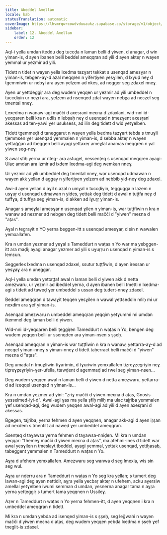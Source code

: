 ```yaml
---
title: Abeddel Amellan
locale: kab
statusTranslation: automatic
coverImage: https://lhvmrqwrcowdvduuaukz.supabase.co/storage/v1/object/public/strapi-uploads/small_cover-tratado-de-psicologia-revolucionaria.webp-5e15e1cec4e0ebebcde5d7fc7565d8fd.webp
sidebar:
    label: 12. Abeddel Amellan
    order: 12
---
```

Aql-i yella umdan iteddu deg tuccḍa n laman belli d yiwen, d anagar, d win yiman-is, d ayen ibanen belli beddel ameqqran ad yili d ayen akteṛ n wayen yemmal ur yezmir ad yili.

Tidett n tidet n wayen yella lxedma tazɣart tekkat s usenqad amesɣar n yiman-is, tebgen-aɣ-d azal meqqren n yiferṭiyen yesɣilen, d lxyuḍ neɣ d tgemmiwin ur nebɣi ara ayen yelzem ad nkes, ad negger seg zdaxel nneɣ.

Ayen ur yettḍeggiṛ ara deg wudem yeqqen ur yezmir ad yili umbeddel n tuccḍiyin ur neẓri ara, yelzem ad nsenqed zdat wayen nebɣa ad neɛzel seg tmental nneɣ.

Lexedma n wanaw-agi mačči d axesṛani meɛna d zdaxlani, wid-nni id-yeqqaren belli kra n udlis n lebṣaḥ neɣ d usenqad n tmezɣent axesṛani akessas ad ten-yawi ɣer usuksess, ad ilin deg tidett d wid yetɣelben.

Tidett tgemmeḍt d taneggarut n wayen yella lxedma tazɣart tebda s tmuɣli tjemmɛen ɣer usenqad yemmalen n yiman-is, d sebba akteṛ n wayen yettaǧǧan ad ibeggen belli ayagi yettaxeṛ ameɣlal anamas meqqren n yal yiwen seg-neɣ.

S awal ṣfiḥ yerna ur nteg- ara asfugel, nessenṭeq s usenqad meqqren ayagi: Ulac amdan ara izmir ad ixdem lxedma-agi deg wemkan nneɣ.

Ur yezmir ad yili umbeddel deg tmental nneɣ, war usenqad udmawan n wayen akk yellan d aggay n yiferṭiyen yelzem ad nebbib yid-neɣ deg zdaxel.

Awi-d ayen yellan d aɣil n azal n umɣal n tuccḍiyin, teggugga n lazem n usɣuṛ d usenqad udmawan n yides, yettak deg tidett d awal n tuṭṭfa neɣ d tuffɣa, d tuffɣa seg yiman-is, d akken ad iɣuṛṛ yiman-is.

Anagar s ameɣlal amesɣar n usenqad ɣilen n yiman-is, war tuṭṭfiwin n kra n wanaw ad nezmer ad nebgen deg tidett belli mačči d "yiwen" meɛna d "aṭas".

Aɣal n tegrayit n YO yerna beggen-itt s usenqad amesɣar, d sin n wawalen yemxallafen.

Kra n umdan yezmer ad yeɣal s Tameddurt n waṭas n Yo war ma yebggen-itt ara maḍi; ayagi anagar yezmer ad yili s uɣuṛṛu n usenqad n yiman-is s lemɛun.

Seggerlex lxedma n usenqad zdaxel, ssutur tuṭṭfiwin, d ayen iressan ur yesɣaɣ ara n uneggar.

Aql-i yella umdan yettaṭṭaf awal n laman belli d yiwen akk d netta amezwaru, ur yezmir ad ibeddel yerna, d ayen ibanen belli tmetti n lxedma-agi s tidett ad taweḍ ɣer umbeddel s ussan deg tudert-nneɣ zdaxel.

Beddel ameqqran d tawaɣit teqqen yesɣilen n wawal yettɛeddin mliḥ mi ur nexdim ara ɣef yiman-is.

Asenqad amezwaru n umbeddel ameqqran yeqqim yetɣummi mi umdan ikemmel deg laman belli d yiwen.

Wid-nni id-yeqqaren belli ṭeggiṛen Tameddurt n waṭas n Yo, bengen deg wudem yeqqen belli ur ssenqden ara yiman-nsen s ṣṣeḥ.

Asenqad ameqqran n yiman-is war tuṭṭfiwin n kra n wanaw, yettarra-aɣ-d ad neɛqel yiman-nneɣ s yiman-nneɣ d tidett taḥerract belli mačči d "yiwen" meɛna d "aṭas".

Deg umaḍal n tmuɣliwin tiɣarimin, d tɣuṛiwin yemxallafen tiẓreɣẓeɣriyin neɣ tiẓreɣẓeɣriyin-ɣer-ufella, ttawḍent d agemmaḍ ad rwel seg yiman-nsen...

Deg wudem yeqqen awal n laman belli d yiwen d netta amezwaru, yettarra-d ad iɛeqqel usenqad n yiman-is...

Kra n umdan yezmer ad yini: "ẓriɣ mačči d yiwen meɛna d aṭas, Gnosis yesselmed-iyi-d". Awal-agi ɣas ma yella ṣfiḥ mliḥ ma ulac tajṛiba yemmalen ɣef usenqad-agi, deg wudem yeqqen awal-agi ad yili d ayen axesṛani d akessas.

Bgegen, tajṛiba, yerna fehmen d ayen yeqqnen, anagar akk-agi d ayen iṛṣan ad nexdem s tmentilt ad naweḍ ɣer umbeddel ameqqran.

Ssenṭeq d taɣawsa yerna fehmen d taɣawsa-nniḍen. Mi kra n umdan yeqqar: "fhemeɣ mačči d yiwen meɛna d aṭas", ma afehmi-ines d tidett war awal yesɣilen n tmeslayt tbeddel, ayagi yemmal, yettak usenqad, yettḥasab, tabeggent yemmalen n Tameddurt n waṭas n Yo.

Aɣṛa d ufehem yemxallafen. Amezwaru seg wanwa d seg lmexla, wis sin seg wul.

Aɣṛa ur nḍerru ara n Tameddurt n waṭas n Yo seg kra yellan; s tumert deg lawan-agi deg ayen nettidir, aɣṛa yella yecbaṛ akteṛ n ufehem, acku aɣersiw amellal yetɣelben iwumi semman d umdan, yesnerna anagar tama n aɣṛa yerna yetṭeggiṛ s tumert tama yeqqnen n Ussileɣ.

Aẓer n Tameddurt n waṭas n Yo yerna fehmen-itt, d ayen yeqqnen i kra n umbeddel ameqqran n tidett.

Mi kra n umdan yebda ad isenqed yiman-is s ṣṣeḥ, seg leǧwahi n wayen mačči d yiwen meɛna d aṭas, deg wudem yeqqen yebda lxedma n ṣṣeḥ ɣef tneglit-is zdaxel.


